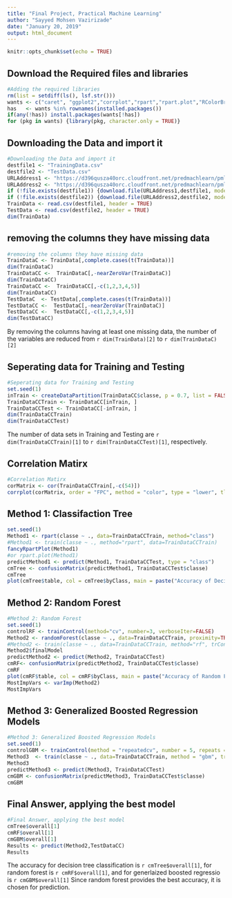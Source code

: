 ```yaml
---
title: "Final Project, Practical Machine Learning"
author: "Sayyed Mohsen Vazirizade"
date: "January 20, 2019"
output: html_document
---
```


```r
knitr::opts_chunk$set(echo = TRUE)
```

## Download the Required files and libraries
```r
#Adding the required libraries
rm(list = setdiff(ls(), lsf.str()))
wants <- c("caret", "ggplot2","corrplot","rpart","rpart.plot","RColorBrewer","rattle","randomForest")
has   <- wants %in% rownames(installed.packages())
if(any(!has)) install.packages(wants[!has])
for (pkg in wants) {library(pkg, character.only = TRUE)}
```
## Downloading the Data and import it
```r
#Downloading the Data and import it
destfile1 <- "TrainingData.csv"
destfile2 <- "TestData.csv"
URLAddress1 <- "https://d396qusza40orc.cloudfront.net/predmachlearn/pml-training.csv"
URLAddress2 <- "https://d396qusza40orc.cloudfront.net/predmachlearn/pml-testing.csv"
if (!file.exists(destfile1)) {download.file(URLAddress1,destfile1, mode='wb')}
if (!file.exists(destfile2)) {download.file(URLAddress2,destfile2, mode='wb')}
TrainData <- read.csv(destfile1, header = TRUE)
TestData <- read.csv(destfile2, header = TRUE)
dim(TrainData)
```
## removing the columns they have missing data
```r
#removing the columns they have missing data
TrainDataC <- TrainData[,complete.cases(t(TrainData))]
dim(TrainDataC)
TrainDataCC <-  TrainDataC[,-nearZeroVar(TrainDataC)]
dim(TrainDataCC)
TrainDataCC <-  TrainDataCC[,-c(1,2,3,4,5)]
dim(TrainDataCC)
TestDataC  <- TestData[,complete.cases(t(TrainData))]
TestDataCC <-  TestDataC[,-nearZeroVar(TrainDataC)]
TestDataCC <-  TestDataCC[,-c(1,2,3,4,5)]
dim(TestDataCC)
```
By removing the columns having at least one missing data, the number of the variables are reduced from `r dim(TrainData)[2]` to `r dim(TrainDataC)[2] `


## Seperating data for Training and Testing
```r
#Seperating data for Training and Testing
set.seed(1) 
inTrain <- createDataPartition(TrainDataCC$classe, p = 0.7, list = FALSE)
TrainDataCCTrain <- TrainDataCC[inTrain, ]
TrainDataCCTest <- TrainDataCC[-inTrain, ]
dim(TrainDataCCTrain)
dim(TrainDataCCTest)
```
The number of data sets in Training and Testing are `r dim(TrainDataCCTrain)[1]` to `r dim(TrainDataCCTest)[1] `, respectively. 

## Correlation Matirx
```r
#Correlation Matirx
corMatrix <- cor(TrainDataCCTrain[,-c(54)])
corrplot(corMatrix, order = "FPC", method = "color", type = "lower", tl.cex = 0.8, tl.col = rgb(0, 0, 0))
```
## Method 1: Classifaction Tree
```r
set.seed(1)
Method1 <- rpart(classe ~ ., data=TrainDataCCTrain, method="class")
#Method1 <- train(classe ~ ., method="rpart", data=TrainDataCCTrain)
fancyRpartPlot(Method1)
#or rpart.plot(Method1)
predictMethod1 <- predict(Method1, TrainDataCCTest, type = "class")
cmTree <- confusionMatrix(predictMethod1, TrainDataCCTest$classe)
cmTree
plot(cmTree$table, col = cmTree$byClass, main = paste("Accuracy of Decision Tree =", round(cmTree$overall['Accuracy'], 4)))
```
## Method 2: Random Forest
```r
#Method 2: Random Forest
set.seed(1)
controlRF <- trainControl(method="cv", number=3, verboseIter=FALSE)
Method2 <- randomForest(classe ~ ., data=TrainDataCCTrain, proximity=TRUE)
#Method2 <- train(classe ~ ., data=TrainDataCCTrain, method="rf", trControl=controlRF)
Method2$finalModel
predictMethod2 <- predict(Method2, TrainDataCCTest)
cmRF<- confusionMatrix(predictMethod2, TrainDataCCTest$classe)
cmRF
plot(cmRF$table, col = cmRF$byClass, main = paste("Accuracy of Random Forest  =", round(cmRF$overall['Accuracy'], 4)))
MostImpVars <- varImp(Method2)
MostImpVars
```
## Method 3: Generalized Boosted Regression Models
```r
#Method 3: Generalized Boosted Regression Models
set.seed(1)
controlGBM <- trainControl(method = "repeatedcv", number = 5, repeats = 1)
Method3  <- train(classe ~ ., data=TrainDataCCTrain, method = "gbm", trControl = controlGBM, verbose = FALSE)
Method3
predictMethod3 <- predict(Method3, TrainDataCCTest)
cmGBM <- confusionMatrix(predictMethod3, TrainDataCCTest$classe)
cmGBM
```

## Final Answer, applying the best model
```r
#Final Answer, applying the best model
cmTree$overall[1]
cmRF$overall[1]
cmGBM$overall[1]
Results <- predict(Method2,TestDataCC)
Results
```
The accuracy for decision tree classification is `r cmTree$overall[1]`, for random forest is `r cmRF$overall[1]`, and for generlaized boosted regressio is `r cmGBM$overall[1]`
Since random forest provides the best accuracy, it is chosen for prediction. 



